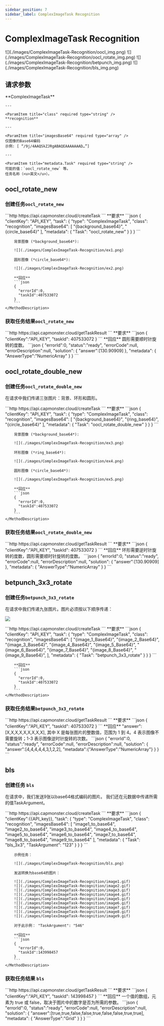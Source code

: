 ```yaml
---
sidebar_position: 7
sidebar_label: ComplexImageTask Recognition
---
```



# ComplexImageTask Recognition

<TaskImageWrapper>
  <TaskImageBlock link="/zh-Hans/docs/captchas/ComplexImageTask-Recognition#oocl_rotate_new">
    <TaskImage>
      ![](./images/ComplexImageTask-Recognition/oocl_img.png)
    </TaskImage>
    <TaskImageText title="Oocl_rotate_new" price={0.3} />
  </TaskImageBlock>
  <TaskImageBlock link="/zh-Hans/docs/captchas/ComplexImageTask-Recognition#oocl_rotate_double_new">
    <TaskImage>
      ![](./images/ComplexImageTask-Recognition/oocl_rotate_img.png)
    </TaskImage>
    <TaskImageText title="Oocl_rotate_double_new" price={0.3} />
  </TaskImageBlock>
  <TaskImageBlock link="/zh-Hans/docs/captchas/ComplexImageTask-Recognition#betpunch_3x3_rotate">
    <TaskImage>
      ![](./images/ComplexImageTask-Recognition/betpunch_img.png)
    </TaskImage>
    <TaskImageText title="Betpunch_3x3_rotate request" price={0.3} />
  </TaskImageBlock>
  <TaskImageBlock link="/zh-Hans/docs/captchas/ComplexImageTask-Recognition#bls">
    <TaskImage>
      ![](./images/ComplexImageTask-Recognition/bls_img.png)
    </TaskImage>
    <TaskImageText title="Bls" price={0.12} />
  </TaskImageBlock>
</TaskImageWrapper>

## 请求参数
<TabItem value="proxyless" label="ComplexImageTask (without proxy)" default className="bordered-panel">
    <ParamItem title="type" required type="string" />
    **ComplexImageTask**

    ---

    <ParamItem title="class" required type="string" />
    **recognition**

    ---

    <ParamItem title="imagesBase64" required type="array" />
    仅图像的Base64编码
    示例: [ “/9j/4AAQSkZJRgABAQEAAAAAAAD…”]

    ---

    <ParamItem title="metadata.Task" required type="string" />
    可能的值：`oocl_rotate_new` 等。
	任务名称（<u>英文</u>）。

</TabItem>


## oocl_rotate_new
### 创建任务`oocl_rotate_new`

<PriceBlockWrap>
  <PriceBlock title="ComplexImageTask" name="textCaptchaToken"/>
</PriceBlockWrap>

<TabItem value="proxyless" label="RecaptchaV2TaskProxyless (without proxy)" default className="method-panel">
	<MethodItem>
		```http
		https://api.capmonster.cloud/createTask
		```
	</MethodItem>
	<MethodDescription>
		**要求**
		```json
		{
			"clientKey": "API_KEY",
			"task": {
				"type": "ComplexImageTask",
				"class": "recognition",
				"imagesBase64": [
					"{background_base64}",
					"{circle_base64}"
				],
				"metadata": {
					"Task": "oocl_rotate_new"
				}
			}
		}
		```

		背景图像 (*background_base64*):

		![](./images/ComplexImageTask-Recognition/ex1.png)

		圆形图像 (*circle_base64*):

		![](./images/ComplexImageTask-Recognition/ex2.png)

		**回应**
		```json
		{
		  "errorId":0,
		  "taskId":407533072
		}
		```
	</MethodDescription>
</TabItem>


### 获取任务结果`oocl_rotate_new`


<TabItem value="proxyless" label="GeeTestTaskProxyless (without proxy)" default className="method-panel-full">
	<MethodItem>
		```http
		https://api.capmonster.cloud/getTaskResult
		```
	</MethodItem>
	<MethodDescription>
		**要求**
		```json
		{
		  "clientKey":"API_KEY",
		  "taskId": 407533072
		}
		```
		**回应**
		圆形需要顺时针旋转的度数。
		```json
		{
		  "errorId":0,
		  "status":"ready",
		  "errorCode":null,
		  "errorDescription":null,
		  "solution": {
			  "answer":[130.90909]
		  },
		   "metadata": {
			  "AnswerType":"NumericArray"
		  }
		}
		```
	</MethodDescription>
</TabItem>

## oocl_rotate_double_new
### 创建任务`oocl_rotate_double_new`

<PriceBlockWrap>
  <PriceBlock title="ComplexImageTask" name="textCaptchaToken"/>
</PriceBlockWrap>

在请求中我们传递三张图片：背景、环形和圆形。

<TabItem value="proxyless" label="ComplexImageTask (без прокси)" default className="method-panel">
	<MethodItem>
		```http
		https://api.capmonster.cloud/createTask
		```
	</MethodItem>
	<MethodDescription>
		**要求**
		```json
		{ 
			"clientKey": "API_KEY",
			"task": {
				"type": "ComplexImageTask",
				"class": "recognition",
				"imagesBase64": [
					"{background_base64}",
					"{ring_base64}",
					"{circle_base64}"
				],
				"metadata": {
					"Task": "oocl_rotate_double_new"
				}
			}
		}
		```

		背景图像 (*background_base64*):

		![](./images/ComplexImageTask-Recognition/ex3.png)

		环形图像 (*ring_base64*):

		![](./images/ComplexImageTask-Recognition/ex4.png)

		圆形图像 (*circle_base64*):

		![](./images/ComplexImageTask-Recognition/ex5.png)

		**回应**
		```json
		{
		  "errorId":0,
		  "taskId":407533072
		}
		```
	</MethodDescription>
</TabItem>

### 获取任务结果`oocl_rotate_double_new`

<TabItem value="proxyless" label="ComplexImageTask (without proxy)" default className="method-panel-full">
	<MethodItem>
		```http
		https://api.capmonster.cloud/getTaskResult
		```
	</MethodItem>
	<MethodDescription>
		**要求**
		```json
		{
		  "clientKey":"API_KEY",
		  "taskId": 407533072
		}
		```
		**回应**
		环形需要逆时针旋转的度数，圆形需要顺时针旋转的度数。
		```json
		{
		  "errorId":0,
		  "status":"ready",
		  "errorCode":null,
		  "errorDescription":null,
		  "solution": {
			  "answer":[130.90909]
		  },
		   "metadata": {
			  "AnswerType":"NumericArray"
		  }
		}
		```
	</MethodDescription>
</TabItem>

## betpunch_3x3_rotate
### 创建任务`betpunch_3x3_rotate`

<PriceBlockWrap>
  <PriceBlock title="ComplexImageTask" name="textCaptchaToken"/>
</PriceBlockWrap>

在请求中我们传递九张图片。图片必须按以下顺序传递：

![](./images/ComplexImageTask-Recognition/betpunch_3x3_rotate_example.png)

<TabItem value="proxyless" label="ComplexImageTask (без прокси)" default className="method-panel">
	<MethodItem>
		```http
		https://api.capmonster.cloud/createTask
		```
	</MethodItem>
	<MethodDescription>
		**要求**
		```json
		{ 
			"clientKey": "API_KEY",
			"task": {
				"type": "ComplexImageTask",
				"class": "recognition",
				"imagesBase64": [
					"{image_1_Base64}",
					"{image_2_Base64}",
					"{image_3_Base64}",
					"{image_4_Base64}",
					"{image_5_Base64}",
					"{image_6_Base64}",
					"{image_7_Base64}",
					"{image_8_Base64}",
					"{image_9_Base64}",
				],
				"metadata": {
					"Task": "betpunch_3x3_rotate"
				}
			}
		}
		```

		**回应**
		```json
		{
		  "errorId":0,
		  "taskId":407533072
		}
		```
	</MethodDescription>
</TabItem>


### 获取任务结果`betpunch_3x3_rotate`

<TabItem value="proxyless" label="ComplexImageTask (without proxy)" default className="method-panel-full">
	<MethodItem>
		```http
		https://api.capmonster.cloud/getTaskResult
		```
	</MethodItem>
	<MethodDescription>
		**要求**
		```json
		{
		  "clientKey":"API_KEY",
		  "taskId": 407533072
		}
		```
		**回应**
		"answer":[X,X,X,X,X,X,X,X,X], 其中 X 是每张图片的整数值，范围为 1 到 4。4 表示图像不需要旋转；1-3 表示图像逆时针旋转的次数。
		```json
		{
			"errorId":0,
			"status":"ready",
			"errorCode":null,
			"errorDescription":null,
			"solution":
			{
				"answer":[4,4,4,4,4,3,1,2,2],
				"metadata":{"AnswerType":"NumericArray"}
			}
		}
		```
	</MethodDescription>
</TabItem>

## bls
### 创建任务 `bls`

<PriceBlockWrap>
  <PriceBlock title="Bls" name="bls"/>
</PriceBlockWrap>

在请求中，我们发送9张以base64格式编码的图片。
我们还在元数据中传递所需的值TaskArgument。

<TabItem value="proxyless" label="ComplexImageTask (without proxy)" default className="method-panel">
	<MethodItem>
		```http
		https://api.capmonster.cloud/createTask
		```
	</MethodItem>
	<MethodDescription>
		**要求**
		```json
		{
			"clientKey":{{API_key}},
			"task": 
			{
				"type": "ComplexImageTask",
				"class": "recognition",
				"imagesBase64": [
					"image1_to_base64",
					"image2_to_base64",
					"image3_to_base64",
					"image4_to_base64",
					"image5_to_base64",
					"image6_to_base64",
					"image7_to_base64",
					"image8_to_base64",
					"image9_to_base64"
				],
				"metadata": {
					"Task": "bls_3x3",
					"TaskArgument": "123"
				}
			}
		}
		```

		示例任务：

		![](./images/ComplexImageTask-Recognition/bls.png)

		发送转换为base64的图片：
		
		![](./images/ComplexImageTask-Recognition/image1.gif)
		![](./images/ComplexImageTask-Recognition/image2.gif)
		![](./images/ComplexImageTask-Recognition/image3.gif)
		![](./images/ComplexImageTask-Recognition/image4.gif)
		![](./images/ComplexImageTask-Recognition/image5.gif)
		![](./images/ComplexImageTask-Recognition/image6.gif)
		![](./images/ComplexImageTask-Recognition/image7.gif)
		![](./images/ComplexImageTask-Recognition/image8.gif)
		![](./images/ComplexImageTask-Recognition/image9.gif)
		
		对于此示例： "TaskArgument": "546"

		**回应**
		```json
		{
		  "errorId":0,
		  "taskId":143998457
		}
		```
	</MethodDescription>
</TabItem>

### 获取任务结果 `bls`
<TabItem value="proxyless" label="ComplexImageTask (without proxy)" default className="method-panel-full">
	<MethodItem>
		```http
		https://api.capmonster.cloud/getTaskResult
		```
	</MethodItem>
	<MethodDescription>
		**要求**
		```json
		{
		  "clientKey":"API_KEY",
		  "taskId": 143998457
		}
		```
		**回应**
		一个值的数组，元素为 true 或 false，取决于图片中的数字是否为所需的参数。 
		```json
		{
		  "errorId":0,
		  "status":"ready",
		  "errorCode":null,
		  "errorDescription":null,
		  "solution": {
			"answer":[true,true,false,false,true,false,false,true,true],
			"metadata": {
			  "AnswerType":"Grid"
			}
		  }
		}
		```
	</MethodDescription>
</TabItem>
